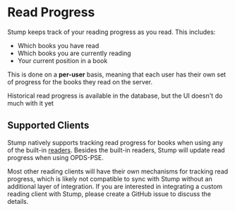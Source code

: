 
# Read Progress

Stump keeps track of your reading progress as you read. This includes:

- Which books you have read
- Which books you are currently reading
- Your current position in a book

This is done on a **per-user** basis, meaning that each user has their own set of progress for the books they read on the server.

<Callout emoji="🚧">
	Historical read progress is available in the database, but the UI doesn't do much with it yet
</Callout>

## Supported Clients

Stump natively supports tracking read progress for books when using any of the built-in [readers](/guides/basics/readers). Besides the built-in readers, Stump will update read progress when using OPDS-PSE.

Most other reading clients will have their own mechanisms for tracking read progress, which is likely not compatible to sync with Stump without an additional layer of integration. If you are interested in integrating a custom reading client with Stump, please create a GitHub issue to discuss the details.
